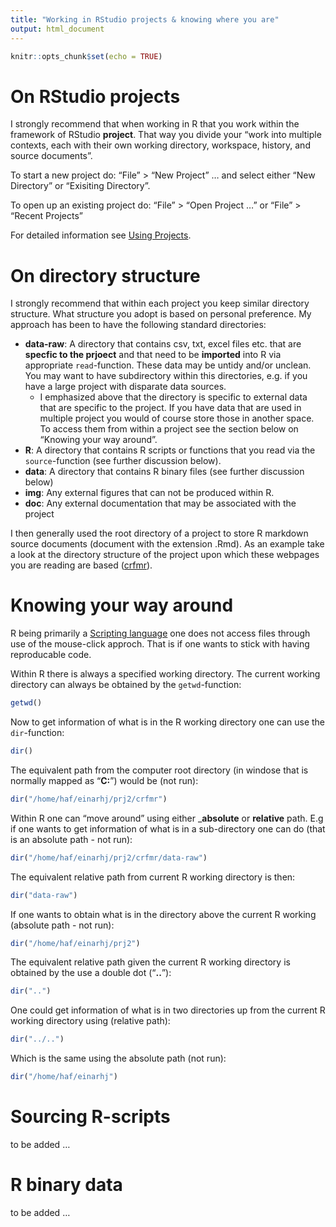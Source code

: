 ```yaml
---
title: "Working in RStudio projects & knowing where you are"
output: html_document
---
```


```r
knitr::opts_chunk$set(echo = TRUE)
```

# On RStudio projects

I strongly recommend that when working in R that you work within the framework of RStudio __project__. That way you divide your "work into multiple contexts, each with their own working directory, workspace, history, and source documents".

To start a new project do: "File" > "New Project" ... and select either "New Directory" or "Exisiting Directory".

To open up an existing project do: "File" > "Open Project ..." or "File" > "Recent Projects"

For detailed information see [Using Projects](https://support.rstudio.com/hc/en-us/articles/200526207-Using-Projects).

# On directory structure

I strongly recommend that within each project you keep similar directory structure. What structure you adopt is based on personal preference. My approach has been to have the following standard directories:

* __data-raw__: A directory that contains csv, txt, excel files etc. that are __specfic to the prjoect__ and that need to be __imported__ into R via appropriate `read`-function. These data may be untidy and/or unclean. You may want to have subdirectory within this directories, e.g. if you have a large project with disparate data sources.
    - I emphasized above that the directory is specific to external data that are specific to the project. If you have data that are used in multiple project you would of course store those in another space. To access them from within a project see the section below on "Knowing your way around".
* __R__: A directory that contains R scripts or functions that you read via the `source`-function (see further discussion below).
* __data__: A directory that contains R binary files (see further discussion below)
* __img__: Any external figures that can not be produced within R.
* __doc__: Any external documentation that may be associated with the project

I then generally used the root directory of a project to store R markdown source documents (document with the extension .Rmd). As an example take a look at the directory structure of the project upon which these webpages you are reading are based ([crfmr](https://github.com/crfm/crfmr)).

# Knowing your way around

R being primarily a [Scripting language](https://en.wikipedia.org/wiki/Scripting_language) one does not access files through use of the mouse-click approch. That is if one wants to stick with having reproducable code.

Within R there is always a specified working directory. The current working directory can always be obtained by the `getwd`-function:

```r
getwd()
```

Now to get information of what is in the R working directory one can use the `dir`-function:
```r
dir()
```

The equivalent path from the computer root directory (in windose that is normally mapped as "__C:__") would be (not run):

```r
dir("/home/haf/einarhj/prj2/crfmr")
```

Within R one can "move around" using either ___absolute__ or __relative__ path. E.g if one wants to get information of what is in a sub-directory one can do (that is an absolute path - not run):
```r
dir("/home/haf/einarhj/prj2/crfmr/data-raw")
```

The equivalent relative path from current R working directory is then:

```r
dir("data-raw")
```

If one wants to obtain what is in the directory above the current R working (absolute path - not run):

```r
dir("/home/haf/einarhj/prj2")
```

The equivalent relative path given the current R working directory is obtained by the use a double dot ("__..__"):

```r
dir("..")
```

One could get information of what is in two directories up from the current R working directory using (relative path):
```r
dir("../..")
```

Which is the same using the absolute path (not run):
```r
dir("/home/haf/einarhj")
```

# Sourcing R-scripts

to be added ...

# R binary data

to be added ...



